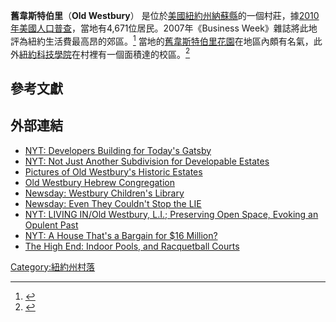 {{Infobox settlement
|name            = Old Westbury, New York
|official_name          = Incorporated Village of Old Westbury
|settlement_type          = 村
|nickname                 = 
|motto                    =

<!-- Images -->
|image_skyline            = Old Westbury Gardens Mansion.jpg
|imagesize                = 
|image_caption            =舊韋斯特伯里花園
|image_flag               = 
|image_seal               =

<!-- Maps -->
|pushpin_map            =New York
|pushpin_label_position = <!-- the position of the pushpin label: left, right, top, bottom, none -->
|pushpin_map_caption    =在美國的位置
|image_map                = Nassau County New York incorporated and unincorporated areas Old Westbury highlighted.svg
|mapsize                  = 260px
|map_caption              =在縣內和州內的位置

<!-- Location -->
|subdivision_type         = 國家
|subdivision_name         = 美國
|subdivision_type1        = 州
|subdivision_name1        = [[紐約州|紐約州]]
|subdivision_type2        = [[紐約州行政區劃|縣]]
|subdivision_name2        = [[納蘇縣_(紐約州)|納蘇縣]]
|government_footnotes     = 
|government_type          = 
|leader_title             = 
|leader_name              = 
|leader_title1            = 
|leader_name1             = 
|established_title        = 法人地位
|established_date         = 1924

<!-- Area -->
|unit_pref  =  Imperial
|area_footnotes           = 
|area_magnitude           = 
|area_total_km2           = 22.2
|area_land_km2            = 22.2
|area_water_km2           = 0.0
|area_total_sq_mi         = 8.6
|area_land_sq_mi          = 8.6
|area_water_sq_mi         = 0.0

<!-- Population -->
|population_as_of         = [[2010年美國人口普查|2010年]]
|population_footnotes     = 
|population_total         = 4,671
|population_density_km2   = 
|population_density_sq_mi =

<!-- General information -->
|timezone                 = [[北美東部時間|EST]]
|utc_offset               = -5
|timezone_DST             = EDT
|utc_offset_DST           = -4
|elevation_footnotes      = 
|elevation_m              = 50
|elevation_ft             = 164
|coordinates_display      = inline,title
|coordinates_type         = region:US_type:city
|latd = 40 |latm = 46 |lats = 55 |latNS = N
|longd = 73 |longm = 35 |longs = 50 |longEW = W

<!-- Area/postal codes & others -->
|postal_code_type         = 郵編
|postal_code              = 11568
|area_code                = [[區號516|516]]
|blank_name               = [[Federal_Information_Processing_Standard|FIPS編碼]]
|blank_info               = 36-54705
|blank1_name              = [[地名信息系統|GNIS]]特征ID
|blank1_info              = 0959332
|website                  = {{URL|www.villageofoldwestbury.org}}
|footnotes                = 
}}
'''舊韋斯特伯里'''（'''Old Westbury'''） 是位於[[美國|美國]][[紐約州|紐約州]][[納蘇縣_(紐約州)|納蘇縣]]的一個村莊，據[[2010年美國人口普查|2010年美國人口普查]]，當地有4,671位居民。2007年《Business Week》雜誌將此地評為紐約生活費最高昂的郊區。<ref name="images.businessweek.com">{{Cite web |url=http://images.businessweek.com/ss/07/01/0124_suburbs/source/13.htm |title=Business Week, "The Most Expensive Suburbs of the Biggest U.S. Cities, New York City: Old Westbury" |access-date=2015-04-03 |archive-date=2014-07-22 |archive-url=https://web.archive.org/web/20140722103128/http://images.businessweek.com/ss/07/01/0124_suburbs/source/13.htm |dead-url=no }}</ref> 當地的[[舊韋斯特伯里花園|舊韋斯特伯里花園]]在地區內頗有名氣，此外[[紐約科技學院|紐約科技學院]]在村裡有一個面積達{{convert|1050|acre|km2}}的校區。<ref name=snider>{{cite book|last1=Snider|first1=Mark D.|title=Colleges in New York|date=2009|publisher=[[Peterson's|Peterson's]]|isbn=0-7689-2692-0|page=63|url=https://books.google.com/books?id=WbPMZanrgSYC&pg=PA63&lpg=PA63&dq=new+york+institute+of+technology+old+westbury+campus+old-+westbury+ny+acre&source=bl&ots=qnS_I2jvMH&sig=G69Wm_ty9vMolxitSVSOayL7xjI&hl=en&sa=X&ei=8dIMVZLTEe3IsQTRyYHIDQ&ved=0CB0Q6AEwADgK#v=onepage&q=new%20york%20institute%20of%20technology%20old%20westbury%20campus%20old-%20westbury%20ny%20acre&f=false|access-date=2015-04-03|archive-date=2016-04-16|archive-url=https://web.archive.org/web/20160416092322/https://books.google.com/books?id=WbPMZanrgSYC&pg=PA63&lpg=PA63&dq=new+york+institute+of+technology+old+westbury+campus+old-+westbury+ny+acre&source=bl&ots=qnS_I2jvMH&sig=G69Wm_ty9vMolxitSVSOayL7xjI&hl=en&sa=X&ei=8dIMVZLTEe3IsQTRyYHIDQ&ved=0CB0Q6AEwADgK#v=onepage&q=new%20york%20institute%20of%20technology%20old%20westbury%20campus%20old-%20westbury%20ny%20acre&f=false|dead-url=no}}</ref>

== 參考文獻==
{{reflist}}

== 外部連結 ==
* [http://www.nytimes.com/2011/08/07/realestate/developers-building-for-todays-gatsby-in-the-regionlong-island.html NYT: Developers Building for Today's Gatsby] {{Wayback|url=http://www.nytimes.com/2011/08/07/realestate/developers-building-for-todays-gatsby-in-the-regionlong-island.html |date=20170828110022 }}
* [http://www.nytimes.com/2010/06/06/realestate/06lizo.html NYT: Not Just Another Subdivision for Developable Estates] {{Wayback|url=http://www.nytimes.com/2010/06/06/realestate/06lizo.html |date=20150409020230 }}
* [http://www.oldlongisland.com/search/label/Old%20Westbury Pictures of Old Westbury's Historic Estates] {{Wayback|url=http://www.oldlongisland.com/search/label/Old%20Westbury |date=20201116124853 }}
* [http://www.OWHCong.org Old Westbury Hebrew Congregation] {{Wayback|url=http://www.owhcong.org/ |date=20210309161351 }}
* [https://web.archive.org/web/20070930225859/http://www.newsday.com/community/guide/lihistory/ny-past0525%2C0%2C7081631.story?coll=ny-lihistory-navigation Newsday: Westbury Children's Library]
* [https://web.archive.org/web/20080706165207/http://www.newsday.com/community/guide/lihistory/ny-historytown-hist002f%2C0%2C6262079.story Newsday: Even They Couldn't Stop the LIE]
* [http://query.nytimes.com/gst/fullpage.html?res=9A02EFD71031F93BA25755C0A9609C8B63&n=Top%2FClassifieds%2FReal%20Estate%2FLocations%2FNew%20York%2FLong%20Island NYT: LIVING IN/Old Westbury, L.I.; Preserving Open Space, Evoking an Opulent Past] {{Wayback|url=http://query.nytimes.com/gst/fullpage.html?res=9A02EFD71031F93BA25755C0A9609C8B63&n=Top%2FClassifieds%2FReal%20Estate%2FLocations%2FNew%20York%2FLong%20Island |date=20170305005519 }}
* [http://query.nytimes.com/gst/fullpage.html?res=9E0DE7DE103FF930A35752C1A9649C8B63&sec=&spon=&pagewanted=1 NYT: A House That's a Bargain for $16 Million?]
* [http://query.nytimes.com/gst/fullpage.html?res=9E01E6DC143EF930A35753C1A96F958260 The High End: Indoor Pools, and Racquetball Courts] {{Wayback|url=http://query.nytimes.com/gst/fullpage.html?res=9E01E6DC143EF930A35753C1A96F958260 |date=20060406111156 }}


[[Category:紐約州村落|Category:紐約州村落]]